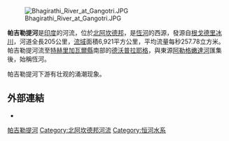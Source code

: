 [[Image:Bhagirathi_River_at_Gangotri.JPG|right]]

'''帕吉勒提河'''是[[印度|印度]]的河流，位於[[北阿坎德邦|北阿坎德邦]]，是[[恆河|恆河]]的西源，發源自[[根戈德里冰川|根戈德里冰川]]，河道全長205公里，[[流域|流域]]面積6,921平方公里，平均流量每秒257.78立方米。帕吉勒提河流至[[特赫里加瓦爾縣|特赫里加瓦爾縣]]南部的[[德沃普拉耶格|德沃普拉耶格]]，與東源[[阿勒格嫩達河|阿勒格嫩達河]]匯集後，始稱恆河。

帕吉勒提河下游有壮观的涌潮现象。

== 外部連結 ==
* {{Commons_category-inline|Bhagirathi River}}

{{Authority control}}
[[Category:帕吉勒提河|]]
[[Category:北阿坎德邦河流|Category:北阿坎德邦河流]]
[[Category:恒河水系|Category:恒河水系]]

{{India-geo-stub}}